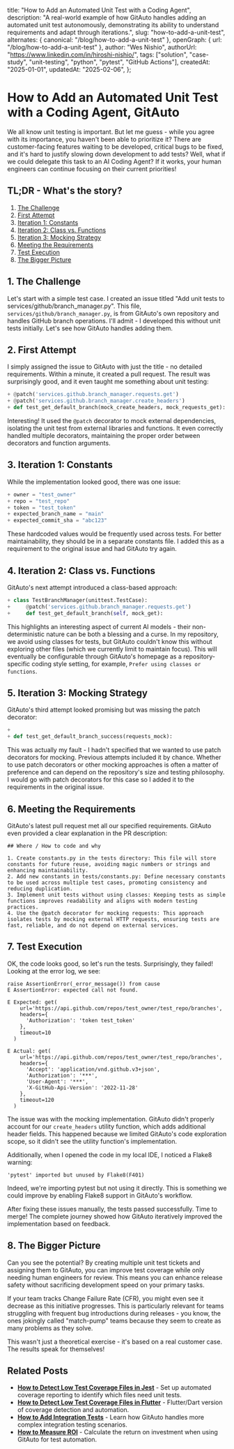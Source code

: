   title: "How to Add an Automated Unit Test with a Coding Agent",
  description:
    "A real-world example of how GitAuto handles adding an automated unit test autonomously, demonstrating its ability to understand requirements and adapt through iterations.",
  slug: "how-to-add-a-unit-test",
  alternates: { canonical: "/blog/how-to-add-a-unit-test" },
  openGraph: { url: "/blog/how-to-add-a-unit-test" },
  author: "Wes Nishio",
  authorUrl: "https://www.linkedin.com/in/hiroshi-nishio/",
  tags: ["solution", "case-study", "unit-testing", "python", "pytest", "GitHub Actions"],
  createdAt: "2025-01-01",
  updatedAt: "2025-02-06",
};

# How to Add an Automated Unit Test with a Coding Agent, GitAuto

We all know unit testing is important. But let me guess - while you agree with its importance, you haven't been able to prioritize it? There are customer-facing features waiting to be developed, critical bugs to be fixed, and it's hard to justify slowing down development to add tests? Well, what if we could delegate this task to an AI Coding Agent? If it works, your human engineers can continue focusing on their current priorities!

## TL;DR - What's the story?

1. [The Challenge](#1-the-challenge)
2. [First Attempt](#2-first-attempt)
3. [Iteration 1: Constants](#3-iteration-1-constants)
4. [Iteration 2: Class vs. Functions](#4-iteration-2-class-vs-functions)
5. [Iteration 3: Mocking Strategy](#5-iteration-3-mocking-strategy)
6. [Meeting the Requirements](#6-meeting-the-requirements)
7. [Test Execution](#7-test-execution)
8. [The Bigger Picture](#8-the-bigger-picture)

## 1. The Challenge

Let's start with a simple test case. I created an issue titled "Add unit tests to services/github/branch_manager.py". This file, `services/github/branch_manager.py`, is from GitAuto's own repository and handles GitHub branch operations. I'll admit - I developed this without unit tests initially. Let's see how GitAuto handles adding them.

## 2. First Attempt

I simply assigned the issue to GitAuto with just the title - no detailed requirements. Within a minute, it created a pull request. The result was surprisingly good, and it even taught me something about unit testing:

```diff:tests/services/github/test_branch_manager.py
+ @patch('services.github.branch_manager.requests.get')
+ @patch('services.github.branch_manager.create_headers')
+ def test_get_default_branch(mock_create_headers, mock_requests_get):
```

Interesting! It used the `@patch` decorator to mock external dependencies, isolating the unit test from external libraries and functions. It even correctly handled multiple decorators, maintaining the proper order between decorators and function arguments.

## 3. Iteration 1: Constants

While the implementation looked good, there was one issue:

```diff:tests/constants.py
+ owner = "test_owner"
+ repo = "test_repo"
+ token = "test_token"
+ expected_branch_name = "main"
+ expected_commit_sha = "abc123"
```

These hardcoded values would be frequently used across tests. For better maintainability, they should be in a separate constants file. I added this as a requirement to the original issue and had GitAuto try again.

## 4. Iteration 2: Class vs. Functions

GitAuto's next attempt introduced a class-based approach:

```diff:tests/services/github/test_branch_manager.py
+ class TestBranchManager(unittest.TestCase):
+     @patch('services.github.branch_manager.requests.get')
+     def test_get_default_branch(self, mock_get):
```

This highlights an interesting aspect of current AI models - their non-deterministic nature can be both a blessing and a curse. In my repository, we avoid using classes for tests, but GitAuto couldn't know this without exploring other files (which we currently limit to maintain focus). This will eventually be configurable through GitAuto's homepage as a repository-specific coding style setting, for example, `Prefer using classes or functions`.

## 5. Iteration 3: Mocking Strategy

GitAuto's third attempt looked promising but was missing the patch decorator:

```diff:tests/services/github/test_branch_manager.py
+
+ def test_get_default_branch_success(requests_mock):
```

This was actually my fault - I hadn't specified that we wanted to use patch decorators for mocking. Previous attempts included it by chance. Whether to use patch decorators or other mocking approaches is often a matter of preference and can depend on the repository's size and testing philosophy. I would go with patch decorators for this case so I added it to the requirements in the original issue.

## 6. Meeting the Requirements

GitAuto's latest pull request met all our specified requirements. GitAuto even provided a clear explanation in the PR description:

```plaintext
## Where / How to code and why

1. Create constants.py in the tests directory: This file will store constants for future reuse, avoiding magic numbers or strings and enhancing maintainability.
2. Add new constants in tests/constants.py: Define necessary constants to be used across multiple test cases, promoting consistency and reducing duplication.
3. Implement unit tests without using classes: Keeping tests as simple functions improves readability and aligns with modern testing practices.
4. Use the @patch decorator for mocking requests: This approach isolates tests by mocking external HTTP requests, ensuring tests are fast, reliable, and do not depend on external services.
```

## 7. Test Execution

OK, the code looks good, so let's run the tests. Surprisingly, they failed! Looking at the error log, we see:

```plaintext
raise AssertionError(_error_message()) from cause
E AssertionError: expected call not found.

E Expected: get(
    url='https://api.github.com/repos/test_owner/test_repo/branches',
    headers={
      'Authorization': 'token test_token'
    },
    timeout=10
  )

E Actual: get(
    url='https://api.github.com/repos/test_owner/test_repo/branches',
    headers={
      'Accept': 'application/vnd.github.v3+json',
      'Authorization': '***',
      'User-Agent': '***',
      'X-GitHub-Api-Version': '2022-11-28'
    },
    timeout=120
  )
```

The issue was with the mocking implementation. GitAuto didn't properly account for our `create_headers` utility function, which adds additional header fields. This happened because we limited GitAuto's code exploration scope, so it didn't see the utility function's implementation.

Additionally, when I opened the code in my local IDE, I noticed a Flake8 warning:

```plaintext
'pytest' imported but unused by Flake8(F401)
```

Indeed, we're importing pytest but not using it directly. This is something we could improve by enabling Flake8 support in GitAuto's workflow.

After fixing these issues manually, the tests passed successfully. Time to merge! The complete journey showed how GitAuto iteratively improved the implementation based on feedback.

## 8. The Bigger Picture

Can you see the potential? By creating multiple unit test tickets and assigning them to GitAuto, you can improve test coverage while only needing human engineers for review. This means you can enhance release safety without sacrificing development speed on your primary tasks.

If your team tracks Change Failure Rate (CFR), you might even see it decrease as this initiative progresses. This is particularly relevant for teams struggling with frequent bug introductions during releases - you know, the ones jokingly called "match-pump" teams because they seem to create as many problems as they solve.

This wasn't just a theoretical exercise - it's based on a real customer case. The results speak for themselves!

## Related Posts

- **[How to Detect Low Test Coverage Files in Jest](/blog/how-to-detect-low-test-coverage-files-in-jest)** - Set up automated coverage reporting to identify which files need unit tests.
- **[How to Detect Low Test Coverage Files in Flutter](/blog/how-to-detect-low-test-coverage-files-in-flutter)** - Flutter/Dart version of coverage detection and automation.
- **[How to Add Integration Tests](/blog/how-to-add-integration-tests)** - Learn how GitAuto handles more complex integration testing scenarios.
- **[How to Measure ROI](/blog/how-to-measure-roi)** - Calculate the return on investment when using GitAuto for test automation.
